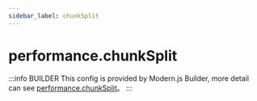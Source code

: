 ```yaml
---
sidebar_label: chunkSplit
---
```


# performance.chunkSplit

:::info BUILDER
This config is provided by Modern.js Builder, more detail can see [performance.chunkSplit](https://modernjs.dev/builder/en/api/config-performance.html#performance-chunksplit)。
:::


<Main />
